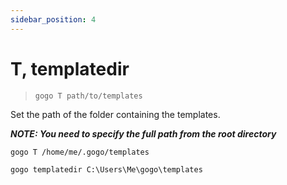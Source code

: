 ```yaml
---
sidebar_position: 4
---
```



# T, templatedir

> `gogo T path/to/templates`

Set the path of the folder containing the templates.

**_NOTE: You need to specify the full path from the root directory_**

<Tabs>
  <TabItem value="T" label="T" default>

    gogo T /home/me/.gogo/templates
  </TabItem>

  <TabItem value="templatedir" label="templatedir">

    gogo templatedir C:\Users\Me\gogo\templates
  </TabItem>
</Tabs>
